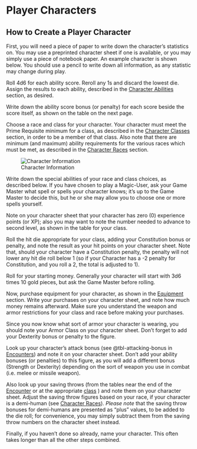# Player Characters

## How to Create a Player Character

First, you will need a piece of paper to write down the character's statistics on. You may use a preprinted character sheet if one is available, or you may simply use a piece of notebook paper. An example character is shown below. You should use a pencil to write down all information, as any statistic may change during play.

Roll 4d6 for each ability score. Reroll any 1s and discard the lowest die. Assign the results to each ability, described in the [Character Abilities](abilities.qmd#ability-scores) section, as desired.

Write down the ability score bonus (or penalty) for each score beside the score itself, as shown on the table on the next page.

Choose a race and class for your character. Your character must meet the Prime Requisite minimum for a class, as described in the [Character Classes](class.qmd#character-classes) section, in order to be a member of that class. Also note that there are minimum (and maximum) ability requirements for the various races which must be met, as described in the [Character Races](races.qmd#character-races) section.

![Character Information](./images/char.png){#fig-char-info}

Write down the special abilities of your race and class choices, as described below. If you have chosen to play a Magic-User, ask your Game Master what spell or spells your character knows; it's up to the Game Master to decide this, but he or she may allow you to choose one or more spells yourself.

Note on your character sheet that your character has zero (0) experience points (or XP); also you may want to note the number needed to advance to second level, as shown in the table for your class.

Roll the hit die appropriate for your class, adding your Constitution bonus or penalty, and note the result as your hit points on your character sheet. Note that, should your character have a Constitution penalty, the penalty will not lower any hit die roll below 1 (so if your Character has a -2 penalty for Constitution, and you roll a 2, the total is adjusted to 1).

Roll for your starting money. Generally your character will start with 3d6 times 10 gold pieces, but ask the Game Master before rolling.

Now, purchase equipment for your character, as shown in the [Equipment](equipment.qmd) section. Write your purchases on your character sheet, and note how much money remains afterward. Make sure you understand the weapon and armor restrictions for your class and race before making your purchases.

Since you now know what sort of armor your character is wearing, you should note your Armor Class on your character sheet. Don't forget to add your Dexterity bonus or penalty to the figure.

Look up your character's attack bonus (see @tbl-attacking-bonus in [Encounters](combat.qmd)) and note it on your character sheet. Don't add your ability bonuses (or penalties) to this figure, as you will add a different bonus (Strength or Dexterity) depending on the sort of weapon you use in combat (i.e. melee or missile weapon).

Also look up your saving throws (from the tables near the end of the [Encounter](combat.qmd#saving-throw-tables-by-class) or at the appropriate [class](class.qmd#character-classes) ) and note them on your character sheet. Adjust the saving throw figures based on your race, if your character is a demi-human (see [Character Races](races.qmd)). *Please note* that the saving throw bonuses for demi-humans are presented as "plus" values, to be added to the die roll; for convenience, you may simply subtract them from the saving throw numbers on the character sheet instead.

Finally, if you haven't done so already, name your character. This often takes longer than all the other steps combined.
